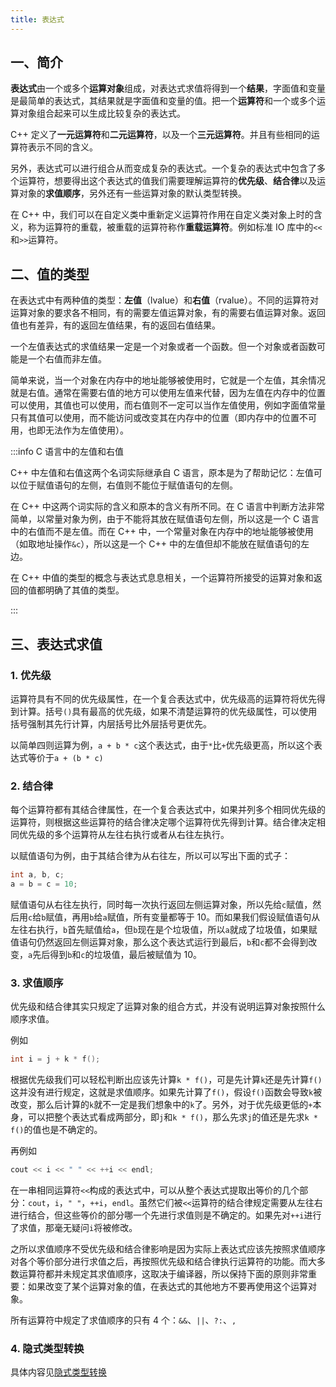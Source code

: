 ```yaml
---
title: 表达式
---
```


## 一、简介

**表达式**由一个或多个**运算对象**组成，对表达式求值将得到一个**结果**，字面值和变量是最简单的表达式，其结果就是字面值和变量的值。把一个**运算符**和一个或多个运算对象组合起来可以生成比较复杂的表达式。

C++ 定义了**一元运算符**和**二元运算符**，以及一个**三元运算符**。并且有些相同的运算符表示不同的含义。

另外，表达式可以进行组合从而变成复杂的表达式。一个复杂的表达式中包含了多个运算符，想要得出这个表达式的值我们需要理解运算符的**优先级**、**结合律**以及运算对象的**求值顺序**，另外还有一些运算对象的默认类型转换。

在 C++ 中，我们可以在自定义类中重新定义运算符作用在自定义类对象上时的含义，称为运算符的重载，被重载的运算符称作**重载运算符**。例如标准 IO 库中的`<<`和`>>`运算符。



## 二、值的类型

在表达式中有两种值的类型：**左值**（lvalue）和**右值**（rvalue）。不同的运算符对运算对象的要求各不相同，有的需要左值运算对象，有的需要右值运算对象。返回值也有差异，有的返回左值结果，有的返回右值结果。

一个左值表达式的求值结果一定是一个对象或者一个函数。但一个对象或者函数可能是一个右值而非左值。

简单来说，当一个对象在内存中的地址能够被使用时，它就是一个左值，其余情况就是右值。通常在需要右值的地方可以使用左值来代替，因为左值在内存中的位置可以使用，其值也可以使用，而右值则不一定可以当作左值使用，例如字面值常量只有其值可以使用，而不能访问或改变其在内存中的位置（即内存中的位置不可用，也即无法作为左值使用）。

:::info C 语言中的左值和右值

C++ 中左值和右值这两个名词实际继承自 C 语言，原本是为了帮助记忆：左值可以位于赋值语句的左侧，右值则不能位于赋值语句的左侧。

在 C++ 中这两个词实际的含义和原本的含义有所不同。在 C 语言中判断方法非常简单，以常量对象为例，由于不能将其放在赋值语句左侧，所以这是一个 C 语言中的右值而不是左值。而在 C++ 中，一个常量对象在内存中的地址能够被使用（如取地址操作`&c`），所以这是一个 C++ 中的左值但却不能放在赋值语句的左边。

在 C++ 中值的类型的概念与表达式息息相关，一个运算符所接受的运算对象和返回的值都明确了其值的类型。

:::



## 三、表达式求值

### 1. 优先级

运算符具有不同的优先级属性，在一个复合表达式中，优先级高的运算符将优先得到计算。括号`()`具有最高的优先级，如果不清楚运算符的优先级属性，可以使用括号强制其先行计算，内层括号比外层括号更优先。

以简单四则运算为例，`a + b * c`这个表达式，由于`*`比`+`优先级更高，所以这个表达式等价于`a + (b * c)`



### 2. 结合律

每个运算符都有其结合律属性，在一个复合表达式中，如果并列多个相同优先级的运算符，则根据这些运算符的结合律决定哪个运算符优先得到计算。结合律决定相同优先级的多个运算符从左往右执行或者从右往左执行。

以赋值语句为例，由于其结合律为从右往左，所以可以写出下面的式子：

```cpp
int a, b, c;
a = b = c = 10;
```

赋值语句从右往左执行，同时每一次执行返回左侧运算对象，所以先给`c`赋值，然后用`c`给`b`赋值，再用`b`给`a`赋值，所有变量都等于 10。而如果我们假设赋值语句从左往右执行，`b`首先赋值给`a`，但`b`现在是个垃圾值，所以`a`就成了垃圾值，如果赋值语句仍然返回左侧运算对象，那么这个表达式运行到最后，`b`和`c`都不会得到改变，`a`先后得到`b`和`c`的垃圾值，最后被赋值为 10。



### 3. 求值顺序

优先级和结合律其实只规定了运算对象的组合方式，并没有说明运算对象按照什么顺序求值。

例如

```cpp
int i = j + k * f();
```

根据优先级我们可以轻松判断出应该先计算`k * f()`，可是先计算`k`还是先计算`f()`这并没有进行规定，这就是求值顺序。如果先计算了`f()`，假设`f()`函数会导致`k`被改变，那么后计算的`k`就不一定是我们想象中的`k`了。另外，对于优先级更低的`+`本身，可以把整个表达式看成两部分，即`j`和`k * f()`，那么先求`j`的值还是先求`k * f()`的值也是不确定的。

再例如

```cpp
cout << i << " " << ++i << endl;
```

在一串相同运算符`<<`构成的表达式中，可以从整个表达式提取出等价的几个部分：`cout`，`i`，`" "`，`++i`，`endl`。虽然它们被`<<`运算符的结合律规定需要从左往右进行结合，但这些等价的部分哪一个先进行求值则是不确定的。如果先对`++i`进行了求值，那毫无疑问`i`将被修改。

之所以求值顺序不受优先级和结合律影响是因为实际上表达式应该先按照求值顺序对各个等价部分进行求值之后，再按照优先级和结合律执行运算符的功能。而大多数运算符都并未规定其求值顺序，这取决于编译器，所以保持下面的原则非常重要：如果改变了某个运算对象的值，在表达式的其他地方不要再使用这个运算对象。

所有运算符中规定了求值顺序的只有 4 个：`&&`、`||`、`?:`、`,`



### 4. 隐式类型转换

具体内容见[隐式类型转换](隐式类型转换/)
